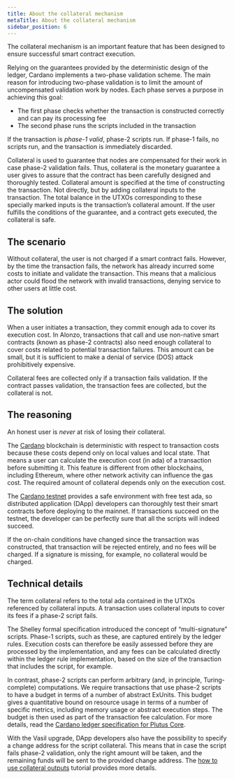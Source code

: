 ```yaml
---
title: About the collateral mechanism
metaTitle: About the collateral mechanism
sidebar_position: 6
---
```


The collateral mechanism is an important feature that has been designed to
ensure successful smart contract execution.

Relying on the guarantees provided by the deterministic design of the ledger,
Cardano implements a two-phase validation scheme. The main reason for
introducing two-phase validation is to limit the amount of uncompensated
validation work by nodes. Each phase serves a purpose in achieving this goal:

- The first phase checks whether the transaction is constructed correctly and
  can pay its processing fee
- The second phase runs the scripts included in the transaction

If the transaction is _phase-1 valid_, phase-2 scripts run. If phase-1 fails, no
scripts run, and the transaction is immediately discarded.

Collateral is used to guarantee that nodes are compensated for their work in
case phase-2 validation fails. Thus, collateral is the monetary guarantee a user
gives to assure that the contract has been carefully designed and thoroughly
tested. Collateral amount is specified at the time of constructing the
transaction. Not directly, but by adding collateral inputs to the transaction.
The total balance in the UTXOs corresponding to these specially marked inputs is
the transaction’s collateral amount. If the user fulfills the conditions of the
guarantee, and a contract gets executed, the collateral is safe.

## The scenario

Without collateral, the user is not charged if a smart contract fails. However,
by the time the transaction fails, the network has already incurred some costs
to initiate and validate the transaction. This means that a malicious actor
could flood the network with invalid transactions, denying service to other
users at little cost.

## The solution

When a user initiates a transaction, they commit enough ada to cover its
execution cost. In Alonzo, transactions that call and use non-native smart
contracts (known as phase-2 contracts) also need enough collateral to cover
costs related to potential transaction failures. This amount can be small, but
it is sufficient to make a denial of service (DOS) attack prohibitively
expensive.

Collateral fees are collected only if a transaction fails validation. If the
contract passes validation, the transaction fees are collected, but the
collateral is not.

## The reasoning

An honest user is _never_ at risk of losing their collateral.

The [Cardano](https://cardano.org/) blockchain is deterministic with respect to
transaction costs because these costs depend only on local values and local
state. That means a user can calculate the execution cost (in ada) of a
transaction before submitting it. This feature is different from other
blockchains, including Ethereum, where other network activity can influence the
gas cost. The required amount of collateral depends only on the execution cost.

The
[Cardano testnet](https://testnets.cardano.org/en/testnets/cardano/overview/)
provides a safe environment with free test ada, so distributed application
(DApp) developers can thoroughly test their smart contracts before deploying to
the mainnet. If transactions succeed on the testnet, the developer can be
perfectly sure that all the scripts will indeed succeed.

If the on-chain conditions have changed since the transaction was constructed,
that transaction will be rejected entirely, and no fees will be charged. If a
signature is missing, for example, no collateral would be charged.

## Technical details

The term collateral refers to the total ada contained in the UTXOs referenced by
collateral inputs. A transaction uses collateral inputs to cover its fees if a
phase-2 script fails.

The Shelley formal specification introduced the concept of “multi-signature”
scripts. Phase-1 scripts, such as these, are captured entirely by the ledger
rules. Execution costs can therefore be easily assessed before they are
processed by the implementation, and any fees can be calculated directly within
the ledger rule implementation, based on the size of the transaction that
includes the script, for example.

In contrast, phase-2 scripts can perform arbitrary (and, in principle,
Turing-complete) computations. We require transactions that use phase-2 scripts
to have a budget in terms of a number of abstract ExUnits. This budget gives a
quantitative bound on resource usage in terms of a number of specific metrics,
including memory usage or abstract execution steps. The budget is then used as
part of the transaction fee calculation. For more details, read the
[Cardano ledger specification for Plutus Core](https://www.google.com/url?q=https://hydra.iohk.io/build/7172824/download/1/alonzo-changes.pdf&sa=D&source=editors&ust=1631287783465000&usg=AOvVaw09WTwSfKshbLCGW7dyup62).

With the Vasil upgrade, DApp developers also have the possibility to specify a
change address for the script collateral. This means that in case the script
fails phase-2 validation, only the right amount will be taken, and the remaining
funds will be sent to the provided change address. The
[how to use collateral outputs](https://github.com/perturbing/vasil-tests/blob/main/collateral-output-cip-40.md)
tutorial provides more details.
